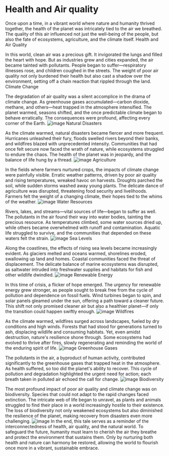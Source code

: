 # Health and Air quality
Once upon a time, in a vibrant world where nature and humanity thrived together, the health of the planet was intricately tied to the air we breathed. The quality of this air influenced not just the well-being of the people, but also the fate of ecosystems, agriculture, and the climate itself.
Health and Air Quality

In this world, clean air was a precious gift. It invigorated the lungs and filled the heart with hope. But as industries grew and cities expanded, the air became tainted with pollutants. People began to suffer—respiratory illnesses rose, and children coughed in the streets. The weight of poor air quality not only burdened their health but also cast a shadow over the environment, setting off a chain reaction that rippled through the land.
Climate Change

The degradation of air quality was a silent accomplice in the drama of climate change. As greenhouse gases accumulated—carbon dioxide, methane, and others—heat trapped in the atmosphere intensified. The planet warmed, seasons shifted, and the once predictable climate began to behave erratically. The consequences were profound, affecting every corner of the Earth.
![image](https://encrypted-tbn0.gstatic.com/images?q=tbn:ANd9GcRs7hMmKHBAVn2Vv0uJF_H8j4z3ktaUahQZzgNot4GtI58G1qTKYZv-LK0&s=10 )
Natural Disasters

As the climate warmed, natural disasters became fiercer and more frequent. Hurricanes unleashed their fury, floods swelled rivers beyond their banks, and wildfires blazed with unprecedented intensity. Communities that had once felt secure now faced the wrath of nature, while ecosystems struggled to endure the chaos. The health of the planet was in jeopardy, and the balance of life hung by a thread.
![image](https://encrypted-tbn0.gstatic.com/images?q=tbn:ANd9GcQbLNEP8czrUhMjyRkaYj00GeePY05YNZQ1b3nVp66b615a8BzP4zJkiFs&s=10)
Agriculture

In the fields where farmers nurtured crops, the impacts of climate change were painfully visible. Erratic weather patterns, driven by poor air quality and rising temperatures, wreaked havoc on harvests. Droughts parched the soil, while sudden storms washed away young plants. The delicate dance of agriculture was disrupted, threatening food security and livelihoods. Farmers felt the weight of a changing climate, their hopes tied to the whims of the weather.
![image](https://encrypted-tbn0.gstatic.com/images?q=tbn:ANd9GcTAHU-faptvco9w30fR049mxK_6BdbQACBYA08nazBedlvWeHUQH-moeiDD&s=10)
Water Resources

Rivers, lakes, and streams—vital sources of life—began to suffer as well. The pollutants in the air found their way into water bodies, tainting the precious resource. As temperatures climbed, some water sources dried up, while others became overwhelmed with runoff and contamination. Aquatic life struggled to survive, and the communities that depended on these waters felt the strain.
![image](https://encrypted-tbn0.gstatic.com/images?q=tbn:ANd9GcTqxYIAImPs_Po3gBoDdRylDEQOQR1niT1JHQ&usqp=CAU)
Sea Levels

Along the coastlines, the effects of rising sea levels became increasingly evident. As glaciers melted and oceans warmed, shorelines eroded, swallowing up land and homes. Coastal communities faced the threat of displacement. The delicate balance of marine ecosystems was disrupted, as saltwater intruded into freshwater supplies and habitats for fish and other wildlife dwindled.
![image](https://encrypted-tbn0.gstatic.com/images?q=tbn:ANd9GcT43i1cFUbNNdSxb2sDoyyNgp-hD4CnZRh5Fw&usqp=CAU)
Renewable Energy

In this time of crisis, a flicker of hope emerged. The urgency for renewable energy grew stronger, as people sought to break free from the cycle of pollution and dependence on fossil fuels. Wind turbines began to spin, and solar panels gleamed under the sun, offering a path toward a cleaner future. This shift not only promised cleaner air but also a healthier planet—if only the transition could happen swiftly enough.
![image](https://encrypted-tbn0.gstatic.com/images?q=tbn:ANd9GcQxc202vqPQz8nWh6wQy0Oczqp4TzO7tkP6wg&usqp=CAU)
Wildfires

As the climate warmed, wildfires surged across landscapes, fueled by dry conditions and high winds. Forests that had stood for generations turned to ash, displacing wildlife and consuming habitats. Yet, even amidst destruction, nature's resilience shone through. Some ecosystems had evolved to thrive after fires, slowly regenerating and reminding the world of the enduring spirit of life.
![image](https://encrypted-tbn0.gstatic.com/images?q=tbn:ANd9GcT1-F2N7qW0JQcRL6EYSfKF3jCIdilejoEL-NIBBbBvj2bvndb8yC7DJdtn&s=10)
Greenhouse Gases

The pollutants in the air, a byproduct of human activity, contributed significantly to the greenhouse gases that trapped heat in the atmosphere. As health suffered, so too did the planet's ability to recover. This cycle of pollution and degradation highlighted the urgent need for action; each breath taken in polluted air echoed the call for change.
![image](https://encrypted-tbn0.gstatic.com/images?q=tbn:ANd9GcR2uml04NoDX5e7ubqYLYJWvgGFTgY3rcVCypmO1slr4UQ8N9Iy--6PtcIB&s=10)
Biodiversity

The most profound impact of poor air quality and climate change was on biodiversity. Species that could not adapt to the rapid changes faced extinction. The intricate web of life began to unravel, as plants and animals struggled to find their place in a world increasingly hostile to their existence. The loss of biodiversity not only weakened ecosystems but also diminished the resilience of the planet, making recovery from disasters even more challenging.
![image](https://encrypted-tbn0.gstatic.com/images?q=tbn:ANd9GcR6uSpEEg63ffoCFGkv4qU7oMvgblQsvSYgo-GhLFk0Pc17t4OeVwFf8QW4&s=10)
In the end, this tale serves as a reminder of the interconnectedness of health, air quality, and the natural world. To safeguard the future, humanity must learn to cherish the air they breathe and protect the environment that sustains them. Only by nurturing both health and nature can harmony be restored, allowing the world to flourish once more in a vibrant, sustainable embrace.